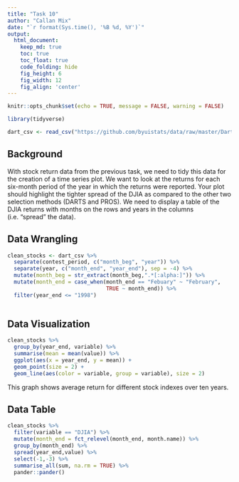```yaml
---
title: "Task 10"
author: "Callan Mix"
date: "`r format(Sys.time(), '%B %d, %Y')`"
output:
  html_document:  
    keep_md: true
    toc: true
    toc_float: true
    code_folding: hide
    fig_height: 6
    fig_width: 12
    fig_align: 'center'
---
```


```r
knitr::opts_chunk$set(echo = TRUE, message = FALSE, warning = FALSE)
```

```r
library(tidyverse)

```

```r
dart_csv <- read_csv("https://github.com/byuistats/data/raw/master/Dart_Expert_Dow_6month_anova/Dart_Expert_Dow_6month_anova.csv")

```

## Background

With stock return data from the previous task, we need to tidy this data for the creation of a time series plot. We want to look at the returns for each six-month period of the year in which the returns were reported. Your plot should highlight the tighter spread of the DJIA as compared to the other two selection methods (DARTS and PROS). We need to display a table of the DJIA returns with months on the rows and years in the columns (i.e. “spread” the data).

## Data Wrangling

```r
clean_stocks <- dart_csv %>% 
  separate(contest_period, c("month_beg", "year")) %>% 
  separate(year, c("month_end", "year_end"), sep = -4) %>% 
  mutate(month_beg = str_extract(month_beg,".*[:alpha:]")) %>% 
  mutate(month_end = case_when(month_end == "Febuary" ~ "February",
                               TRUE ~ month_end)) %>% 
  filter(year_end <= "1998")
  

```

## Data Visualization

```r
clean_stocks %>% 
  group_by(year_end, variable) %>% 
  summarise(mean = mean(value)) %>% 
  ggplot(aes(x = year_end, y = mean)) +
  geom_point(size = 2) +
  geom_line(aes(color = variable, group = variable), size = 2)

```
This graph shows average return for different stock indexes over ten years.

## Data Table
```r
clean_stocks %>% 
  filter(variable == "DJIA") %>% 
  mutate(month_end = fct_relevel(month_end, month.name)) %>% 
  group_by(month_end) %>% 
  spread(year_end,value) %>% 
  select(-1,-3) %>% 
  summarise_all(sum, na.rm = TRUE) %>% 
  pander::pander()

```

